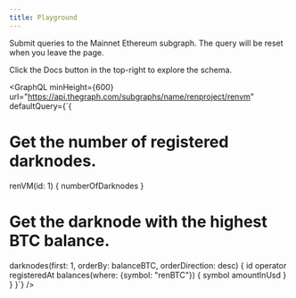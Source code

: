 ```yaml
---
title: Playground
---
```



Submit queries to the Mainnet Ethereum subgraph. The query will be reset when you leave the page.

Click the Docs button in the top-right to explore the schema.

<GraphQL
  minHeight={600}
  url="https://api.thegraph.com/subgraphs/name/renproject/renvm"
  defaultQuery={`{
  # Get the number of registered darknodes.
  renVM(id: 1) {
    numberOfDarknodes
  }
  # Get the darknode with the highest BTC balance.
  darknodes(first: 1, orderBy: balanceBTC, orderDirection: desc) {
    id
    operator
    registeredAt
    balances(where: {symbol: "renBTC"}) {
      symbol
      amountInUsd
    }
  }
}`}
/>
